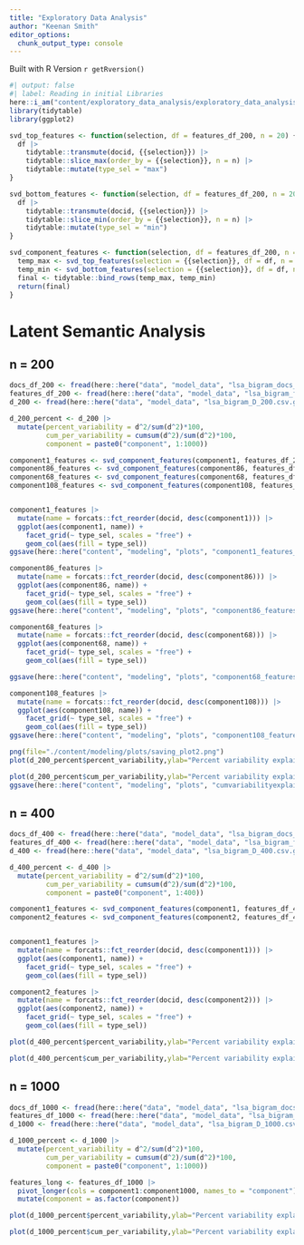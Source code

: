---
title: "Exploratory Data Analysis"
author: "Keenan Smith"
editor_options: 
  chunk_output_type: console
---

Built with R Version `r getRversion()`

```{r}
#| output: false
#| label: Reading in initial Libraries
here::i_am("content/exploratory_data_analysis/exploratory_data_analysis_lca.qmd")
library(tidytable)
library(ggplot2)

svd_top_features <- function(selection, df = features_df_200, n = 20) {
  df |>
    tidytable::transmute(docid, {{selection}}) |>
    tidytable::slice_max(order_by = {{selection}}, n = n) |>
    tidytable::mutate(type_sel = "max")
}

svd_bottom_features <- function(selection, df = features_df_200, n = 20) {
  df |>
    tidytable::transmute(docid, {{selection}}) |>
    tidytable::slice_min(order_by = {{selection}}, n = n) |>
    tidytable::mutate(type_sel = "min")
}

svd_component_features <- function(selection, df = features_df_200, n = 20) {
  temp_max <- svd_top_features(selection = {{selection}}, df = df, n = n)
  temp_min <- svd_bottom_features(selection = {{selection}}, df = df, n = n)
  final <- tidytable::bind_rows(temp_max, temp_min)
  return(final)
}
```

# Latent Semantic Analysis

## n = 200

```{r}
docs_df_200 <- fread(here::here("data", "model_data", "lsa_bigram_docs_200.csv.gz"))
features_df_200 <- fread(here::here("data", "model_data", "lsa_bigram_features_200.csv.gz"))
d_200 <- fread(here::here("data", "model_data", "lsa_bigram_D_200.csv.gz"))

d_200_percent <- d_200 |>
  mutate(percent_variability = d^2/sum(d^2)*100,
         cum_per_variability = cumsum(d^2)/sum(d^2)*100,
         component = paste0("component", 1:1000))

component1_features <- svd_component_features(component1, features_df_200, n = 20)
component86_features <- svd_component_features(component86, features_df_200, n = 20)
component68_features <- svd_component_features(component68, features_df_200, n = 20)
component108_features <- svd_component_features(component108, features_df_200, n = 20)


component1_features |>
  mutate(name = forcats::fct_reorder(docid, desc(component1))) |>
  ggplot(aes(component1, name)) +
    facet_grid(~ type_sel, scales = "free") +
    geom_col(aes(fill = type_sel))
ggsave(here::here("content", "modeling", "plots", "component1_features_lsa.png"))

component86_features |>
  mutate(name = forcats::fct_reorder(docid, desc(component86))) |>
  ggplot(aes(component86, name)) +
    facet_grid(~ type_sel, scales = "free") +
    geom_col(aes(fill = type_sel))
ggsave(here::here("content", "modeling", "plots", "component86_features_lsa.png"))

component68_features |>
  mutate(name = forcats::fct_reorder(docid, desc(component68))) |>
  ggplot(aes(component68, name)) +
    facet_grid(~ type_sel, scales = "free") +
    geom_col(aes(fill = type_sel))

ggsave(here::here("content", "modeling", "plots", "component68_features_lsa.png"))

component108_features |>
  mutate(name = forcats::fct_reorder(docid, desc(component108))) |>
  ggplot(aes(component108, name)) +
    facet_grid(~ type_sel, scales = "free") +
    geom_col(aes(fill = type_sel))
ggsave(here::here("content", "modeling", "plots", "component108_features_lsa.png"))
```

```{r}
png(file="./content/modeling/plots/saving_plot2.png") 
plot(d_200_percent$percent_variability,ylab="Percent variability explained")

plot(d_200_percent$cum_per_variability,ylab="Percent variability explained",ylim=c(0,100),type="l")
ggsave(here::here("content", "modeling", "plots", "cumvariabilityexplained_lsa.png"))
```

## n = 400

```{r}
docs_df_400 <- fread(here::here("data", "model_data", "lsa_bigram_docs_400.csv.gz"))
features_df_400 <- fread(here::here("data", "model_data", "lsa_bigram_features_400.csv.gz"))
d_400 <- fread(here::here("data", "model_data", "lsa_bigram_D_400.csv.gz"))

d_400_percent <- d_400 |>
  mutate(percent_variability = d^2/sum(d^2)*100,
         cum_per_variability = cumsum(d^2)/sum(d^2)*100,
         component = paste0("component", 1:400))

component1_features <- svd_component_features(component1, features_df_400, n = 20)
component2_features <- svd_component_features(component2, features_df_400, n = 20)


component1_features |>
  mutate(name = forcats::fct_reorder(docid, desc(component1))) |>
  ggplot(aes(component1, name)) +
    facet_grid(~ type_sel, scales = "free") +
    geom_col(aes(fill = type_sel))

component2_features |>
  mutate(name = forcats::fct_reorder(docid, desc(component2))) |>
  ggplot(aes(component2, name)) +
    facet_grid(~ type_sel, scales = "free") +
    geom_col(aes(fill = type_sel))
```

```{r}
plot(d_400_percent$percent_variability,ylab="Percent variability explained")

plot(d_400_percent$cum_per_variability,ylab="Percent variability explained",ylim=c(0,100),type="l")
```

## n = 1000

```{r}
docs_df_1000 <- fread(here::here("data", "model_data", "lsa_bigram_docs_1000.csv.gz"))
features_df_1000 <- fread(here::here("data", "model_data", "lsa_bigram_features_1000.csv.gz"))
d_1000 <- fread(here::here("data", "model_data", "lsa_bigram_D_1000.csv.gz"))

d_1000_percent <- d_1000 |>
  mutate(percent_variability = d^2/sum(d^2)*100,
         cum_per_variability = cumsum(d^2)/sum(d^2)*100,
         component = paste0("component", 1:1000))

features_long <- features_df_1000 |>
  pivot_longer(cols = component1:component1000, names_to = "component") |>
  mutate(component = as.factor(component))
```

```{r}
plot(d_1000_percent$percent_variability,ylab="Percent variability explained")

plot(d_1000_percent$cum_per_variability,ylab="Percent variability explained",ylim=c(0,100),type="l")
```


